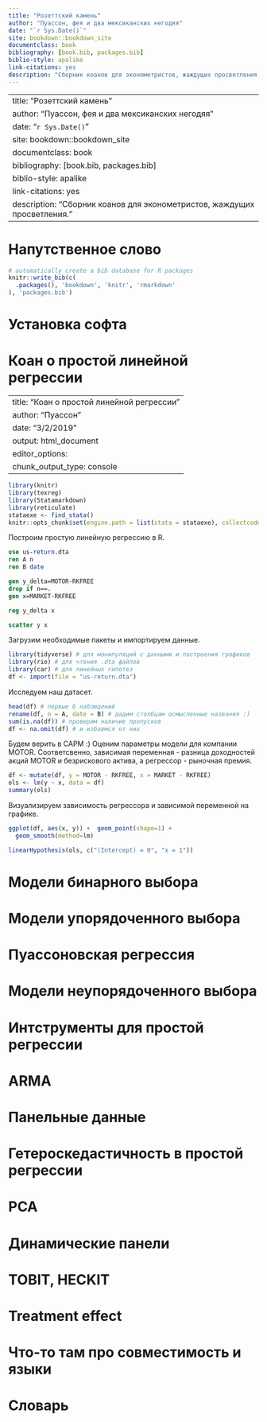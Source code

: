 ```yaml
--- 
title: "Розеттский камень"
author: "Пуассон, фея и два мексиканских негодяя"
date: "`r Sys.Date()`"
site: bookdown::bookdown_site
documentclass: book
bibliography: [book.bib, packages.bib]
biblio-style: apalike
link-citations: yes
description: "Сборник коанов для эконометристов, жаждущих просветления."
---
```

--- 
title: "Розеттский камень"
author: "Пуассон, фея и два мексиканских негодяя"
date: "`r Sys.Date()`"
site: bookdown::bookdown_site
documentclass: book
bibliography: [book.bib, packages.bib]
biblio-style: apalike
link-citations: yes
description: "Сборник коанов для эконометристов, жаждущих просветления."
---

# Напутственное слово


```r
# automatically create a bib database for R packages
knitr::write_bib(c(
  .packages(), 'bookdown', 'knitr', 'rmarkdown'
), 'packages.bib')
```

<!--chapter:end:index.Rmd-->

#  Установка софта {#installsoft}



<!--chapter:end:01-installation.Rmd-->

# Коан о простой линейной регрессии {#simplereg}

---
title: "Коан о простой линейной регрессии"
author: "Пуассон"
date: "3/2/2019"
output: html_document
editor_options: 
  chunk_output_type: console
---

<!-- Цвета для кусков кода 
<style>
pre.r {
    background-color: #81BEF7 !important;
}
pre.stata {
    background-color: #BDBDBD !important;
}
</style> -->

```r
library(knitr)
library(texreg)
library(Statamarkdown)
library(reticulate)
stataexe <- find_stata()
knitr::opts_chunk$set(engine.path = list(stata = stataexe), collectcode = TRUE)
```

Построим простую линейную регрессию в R. 
```stata
use us-return.dta
ren A n
ren B date
```

```stata
gen y_delta=MOTOR-RKFREE
drop if n==.
gen x=MARKET-RKFREE
```

```stata
reg y_delta x

scatter y x
```

Загрузим необходимые пакеты и импортируем данные.
```r
library(tidyverse) # для манипуляций с данными и построения графиков
library(rio) # для чтения .dta файлов
library(car) # для линейных гипотез
df <- import(file = "us-return.dta")
```

Исследуем наш датасет.

```r
head(df) # первые 6 наблюдений
rename(df, n = A, date = B) # дадим столбцам осмысленные названия :)
sum(is.na(df)) # проверим наличие пропусков
df <- na.omit(df) # и избавмся от них
```

Будем верить в CAPM :) Оценим параметры модели для компании MOTOR. Соответсвенно, зависимая переменная - разница доходностей акций MOTOR и безрискового актива, а регрессор - рыночная премия.
```r
df <- mutate(df, y = MOTOR - RKFREE, x = MARKET - RKFREE)
ols <- lm(y ~ x, data = df)
summary(ols)
```


Визуализируем зависимость регрессора и зависимой переменной на графике.
```r
ggplot(df, aes(x, y)) +  geom_point(shape=1) + 
  geom_smooth(method=lm)
```

```r
linearHypothesis(ols, c("(Intercept) = 0", "x = 1"))
```

<!--chapter:end:02-simplereg.Rmd-->

# Модели бинарного выбора {#binchoice}


<!--chapter:end:03-binchoice.Rmd-->

# Модели упорядоченного выбора {#ordchoice}

<!--chapter:end:04-ordchoice.Rmd-->

# Пуассоновская регрессия {#poisreg}


<!--chapter:end:05-poisreg.Rmd-->

# Модели неупорядоченного выбора {#disordered}

<!--chapter:end:06-disordered.Rmd-->

# Интcтрументы для простой регрессии {#instruments}

<!--chapter:end:07-instruments.Rmd-->

# ARMA {#arma}


<!--chapter:end:08-arma.Rmd-->

# Панельные данные {#paneldata}


<!--chapter:end:09-paneldata.Rmd-->

# Гетероскедастичность в простой регрессии {#heterosked}


<!--chapter:end:10-heterosked.Rmd-->

# PCA {#pca}


<!--chapter:end:11-pca.Rmd-->

# Динамические панели {#dinpanel}


<!--chapter:end:12-dinpanel.Rmd-->

# TOBIT, HECKIT {#tobit_heckit}


<!--chapter:end:13-tobit_heckit.Rmd-->

# Treatment effect {#treatment}

<!--chapter:end:14-treatmenteffect.Rmd-->

# Что-то там про совместимость и языки {#compatability}


<!--chapter:end:15-compatibility.Rmd-->

# Словарь {#dict}


<!--chapter:end:16-dict.Rmd-->

